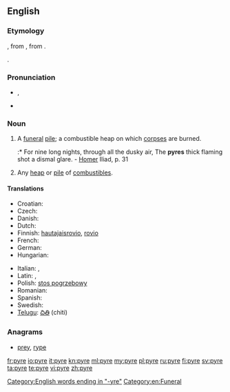 {{wikipedia}}
==English==

===Etymology===
{{etyl|la}} {{term|pyra||pyre, funeral pile|lang=la}}, from {{etyl|grc}} {{term|sc=polytonic|πῦρ|tr=pūr||fire|lang=grc}}, from {{proto|Indo-European|péh₂ur|lang=en}}.

{{etyltwin}} {{term|fire|lang=en}}.

===Pronunciation===
* {{IPA|/ˈpaɪɚ/}}, {{SAMPA|/"paI@/}}
* {{rhymes|aɪə(r)}}

===Noun===
{{en-noun}}

# A [[funeral]] [[pile]]; a combustible heap on which [[corpse]]s are burned.
#:* For nine long nights, through all the dusky air, The '''pyres''' thick flaming shot a dismal glare. - [[Homer]] Iliad, p. 31
# Any [[heap]] or [[pile]] of [[combustible]]s.

====Translations====
{{trans-top|a funeral pile}}
* Croatian: {{t-|hr|lomača|f|alt=lòmača}}
* Czech: {{t|cs|hranice|f}}
* Danish: {{t-|da|ild}}
* Dutch: {{t|nl|brandstapel|m}}
* Finnish: [[hautajaisrovio]], [[rovio]]
* French: {{t|fr|bûcher|m}}
* German: {{t-|de|Scheiterhaufen|m}}
* Hungarian: {{t-|hu|máglya}}
{{trans-mid}}
* Italian: {{t+|it|pira|f}},  {{t+|it|rogo}}
* Latin: {{t-|la|rogus|m}},  {{t-|la|pyra}}
* Polish: [[stos pogrzebowy]] {{m}}
* Romanian: {{t+|ro|rug|n}}
* Spanish: {{t+|es|pira|f}}
* Swedish: {{t+|sv|eld}}
* [[Telugu]]: [[చితి]] (chiti)
{{trans-bottom}}

===Anagrams===
* [[prey#English|prey]], [[rype#English|rype]]

[[Category:English words ending in "-yre"]]
[[Category:en:Funeral]]

[[fr:pyre]]
[[io:pyre]]
[[it:pyre]]
[[kn:pyre]]
[[ml:pyre]]
[[my:pyre]]
[[pl:pyre]]
[[ru:pyre]]
[[fi:pyre]]
[[sv:pyre]]
[[ta:pyre]]
[[te:pyre]]
[[vi:pyre]]
[[zh:pyre]]